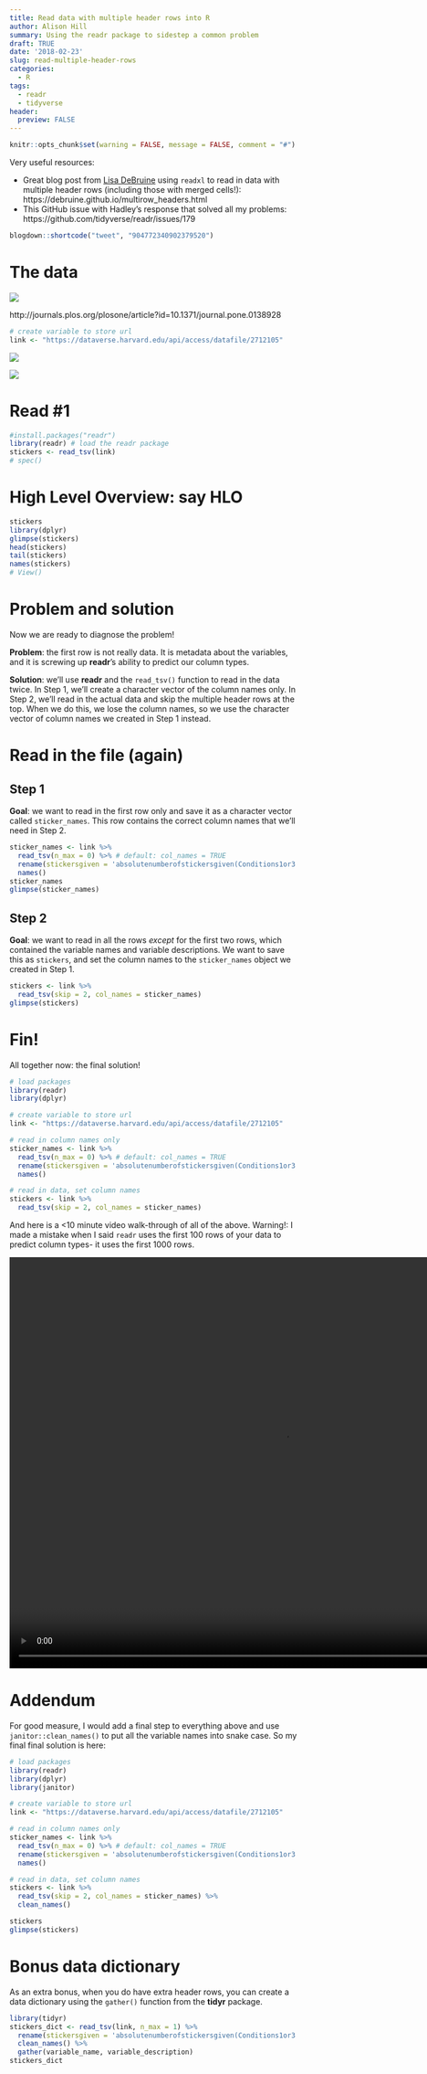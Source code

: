 ```yaml
---
title: Read data with multiple header rows into R
author: Alison Hill
summary: Using the readr package to sidestep a common problem
draft: TRUE
date: '2018-02-23'
slug: read-multiple-header-rows
categories:
  - R
tags:
  - readr
  - tidyverse
header:
  preview: FALSE
---
```


```r
knitr::opts_chunk$set(warning = FALSE, message = FALSE, comment = "#")
```

Very useful resources:

- Great blog post from [Lisa DeBruine](https://twitter.com/lisadebruine) using `readxl` to read in data with multiple header rows (including those with merged cells!): https://debruine.github.io/multirow_headers.html
- This GitHub issue with Hadley's response that solved all my problems:
https://github.com/tidyverse/readr/issues/179

```r
blogdown::shortcode("tweet", "904772340902379520")
```


# The data 

![](/img/posts/readr-headers/stickers-plos-one.png)

http://journals.plos.org/plosone/article?id=10.1371/journal.pone.0138928

```r
# create variable to store url
link <- "https://dataverse.harvard.edu/api/access/datafile/2712105"
```

![](/img/posts/readr-headers/stickers-txt.png)

![](/img/posts/readr-headers/stickers-table.png)

# Read #1

```r
#install.packages("readr")
library(readr) # load the readr package
stickers <- read_tsv(link) 
# spec()
```


# High Level Overview: say HLO

```r
stickers
library(dplyr)
glimpse(stickers)
head(stickers)
tail(stickers)
names(stickers)
# View()
```


# Problem and solution

Now we are ready to diagnose the problem!

**Problem**: the first row is not really data. It is metadata about the variables, and it is screwing up **readr**'s ability to predict our column types.

**Solution**: we'll use **readr** and the `read_tsv()` function to read in the data twice. In Step 1, we'll create a character vector of the column names only. In Step 2, we'll read in the actual data and skip the multiple header rows at the top. When we do this, we lose the column names, so we use the character vector of column names we created in Step 1 instead. 

# Read in the file (again)

## Step 1

**Goal**: we want to read in the first row only and save it as a character vector called `sticker_names`. This row contains the correct column names that we'll need in Step 2.

```r
sticker_names <- link %>% 
  read_tsv(n_max = 0) %>% # default: col_names = TRUE
  rename(stickersgiven = 'absolutenumberofstickersgiven(Conditions1or3:Outof12;Conditions2or4:Outof30)') %>% 
  names()
sticker_names
glimpse(sticker_names)
```


## Step 2

**Goal**: we want to read in all the rows *except* for the first two rows, which contained the variable names and variable descriptions. We want to save this as `stickers`, and set the column names to the `sticker_names` object we created in Step 1.

```r
stickers <- link %>% 
  read_tsv(skip = 2, col_names = sticker_names)
glimpse(stickers)
```

# Fin!

All together now: the final solution!

```r
# load packages
library(readr)
library(dplyr)

# create variable to store url
link <- "https://dataverse.harvard.edu/api/access/datafile/2712105"

# read in column names only
sticker_names <- link %>% 
  read_tsv(n_max = 0) %>% # default: col_names = TRUE
  rename(stickersgiven = 'absolutenumberofstickersgiven(Conditions1or3:Outof12;Conditions2or4:Outof30)') %>% 
  names()

# read in data, set column names
stickers <- link %>% 
  read_tsv(skip = 2, col_names = sticker_names)
```

And here is a <10 minute video walk-through of all of the above. Warning!: I made a mistake when I said `readr` uses the first 100 rows of your data to predict column types- it uses the first 1000 rows. 

<video width="960" height="720" id="readr-headers" src="/img/posts/readr_metadata/importing-data-tidyverse.mov" controls></video>

# Addendum

For good measure, I would add a final step to everything above and use `janitor::clean_names()` to put all the variable names into snake case. So my final final solution is here:

```r
# load packages
library(readr)
library(dplyr)
library(janitor)

# create variable to store url
link <- "https://dataverse.harvard.edu/api/access/datafile/2712105"

# read in column names only
sticker_names <- link %>% 
  read_tsv(n_max = 0) %>% # default: col_names = TRUE
  rename(stickersgiven = 'absolutenumberofstickersgiven(Conditions1or3:Outof12;Conditions2or4:Outof30)') %>% 
  names()

# read in data, set column names
stickers <- link %>% 
  read_tsv(skip = 2, col_names = sticker_names) %>% 
  clean_names()
```

```r
stickers
glimpse(stickers)
```

# Bonus data dictionary

As an extra bonus, when you do have extra header rows, you can create a data dictionary using the `gather()` function from the **tidyr** package.

```r
library(tidyr)
stickers_dict <- read_tsv(link, n_max = 1) %>% 
  rename(stickersgiven = 'absolutenumberofstickersgiven(Conditions1or3:Outof12;Conditions2or4:Outof30)') %>% 
  clean_names() %>% 
  gather(variable_name, variable_description)
stickers_dict
```


